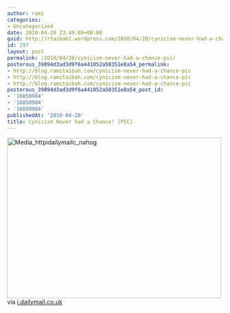 ```yaml
---
author: rami
categories:
- Uncategorized
date: 2010-04-20 23:49:09+00:00
guid: http://rtaibah1.wordpress.com/2010/04/20/cynicism-never-had-a-chance-pic
id: 297
layout: post
permalink: /2010/04/20/cynicism-never-had-a-chance-pic/
posterous_39894d3ad3d9f6a441052a50351e8a54_permalink:
- http://blog.ramitaibah.com/cynicism-never-had-a-chance-pic
- http://blog.ramitaibah.com/cynicism-never-had-a-chance-pic
- http://blog.ramitaibah.com/cynicism-never-had-a-chance-pic
posterous_39894d3ad3d9f6a441052a50351e8a54_post_id:
- '16850984'
- '16850984'
- '16850984'
publishedAt: '2010-04-20'
title: Cynicism Never had a Chance! [PIC]
---
```


<div class="posterous_bookmarklet_entry">
  <div class='p_embed p_image_embed'>
    <a href="http://139.59.20.41/wp-content/uploads/2011/12/media_httpidailymailc_nahog-scaled1000.jpg"><img alt="Media_httpidailymailc_nahog" height="375" src="http://139.59.20.41/wp-content/uploads/2011/12/media_httpidailymailc_nahog-scaled1000.jpg?w=300" width="500" /></a>
  </div>
  
  <div class="posterous_quote_citation">
    via <a href="http://i.dailymail.co.uk/i/pix/2009/03/10/article-1160954-03D022DE000005DC-490_468x311_popup.jpg">i.dailymail.co.uk</a>
  </div></p>
</div>
